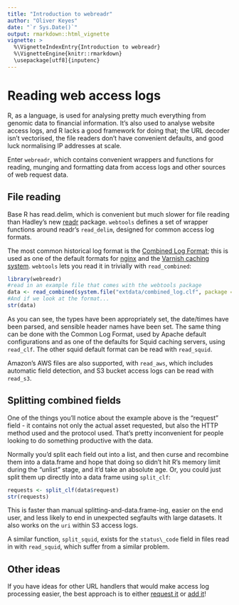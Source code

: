 ```yaml
---
title: "Introduction to webreadr"
author: "Oliver Keyes"
date: "`r Sys.Date()`"
output: rmarkdown::html_vignette
vignette: >
  %\VignetteIndexEntry{Introduction to webreadr}
  %\VignetteEngine{knitr::rmarkdown}
  \usepackage[utf8]{inputenc}
---
```


# Reading web access logs
R, as a language, is used for analysing pretty much everything from genomic data to financial information. It's also
used to analyse website access logs, and R lacks a good framework for doing that; the URL decoder isn't vectorised,
the file readers don't have convenient defaults, and good luck normalising IP addresses at scale.

Enter <code>webreadr</code>, which contains convenient wrappers and functions for reading, munging and formatting
data from access logs and other sources of web request data.

## File reading
Base R has read.delim, which is convenient but much slower for file reading than Hadley's new [readr](https://github.com/hadley/readr)
package. <code>webtools</code> defines a set of wrapper functions around readr's <code>read_delim</code>, designed
for common access log formats.

The most common historical log format is the [Combined Log Format](http://httpd.apache.org/docs/1.3/logs.html#combined); this is used as one of the default formats for [nginx](http://nginx.org/) and the [Varnish caching system](https://www.varnish-cache.org/docs/trunk/reference/varnishncsa.html). <code>webtools</code>
lets you read it in trivially with <code>read\_combined</code>:

```r
library(webreadr)
#read in an example file that comes with the webtools package
data <- read_combined(system.file("extdata/combined_log.clf", package = "webreadr"))
#And if we look at the format...
str(data)
```

As you can see, the types have been appropriately set, the date/times have been parsed, and sensible header names have been set.
The same thing can be done with the Common Log Format, used by Apache default configurations and as one of the defaults for
Squid caching servers, using <code>read\_clf</code>. The other squid default format can be read with <code>read\_squid</code>.

Amazon's AWS files are also supported, with <code>read\_aws</code>, which includes automatic field detection, and S3 bucket
access logs can be read with <code>read\_s3</code>.

## Splitting combined fields

One of the things you'll notice about the example above is the "request" field - it contains not only the actual asset
requested, but also the HTTP method used and the protocol used. That's pretty inconvenient for people looking to do something
productive with the data.

Normally you'd split each field out into a list, and then curse and recombine them into a data.frame and hope that
doing so didn't hit R's memory limit during the "unlist" stage, and it'd take an absolute age. Or, you could just split them
up directly into a data frame using <code>split\_clf</code>:

```r
requests <- split_clf(data$request)
str(requests)
```

This is faster than manual splitting-and-data.frame-ing, easier on the end user, and less likely to end in unexpected segfaults with
large datasets. It also works on the <code>uri</code> within S3 access logs.

A similar function, <code>split\_squid</code>, exists for the `status\_code` field in files read in with <code>read_squid</code>, which suffer from a similar problem.

## Other ideas
If you have ideas for other URL handlers that would make access log processing easier, the best approach
is to either [request it](https://github.com/Ironholds/webtools/issues) or [add it](https://github.com/Ironholds/webtools/pulls)!

